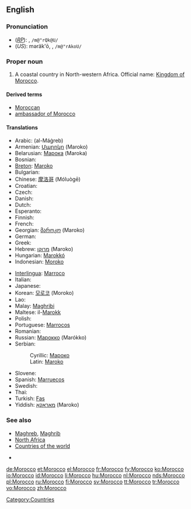 {{see|morocco}}
{{wikipedia}}
==English==

===Pronunciation===
* (''[[RP]]''): {{IPAchar|/məˈrɒkəʊ/}}, <tt>/m@"rQk@U/</tt>
* (''US''): məräk'ō, {{IPAchar|/məˈrɑkoʊ/}}, <tt>/m@"rAkoU/</tt>
*: {{IPAchar|[[Rhymes:English:-ɒkəʊ|Rhymes: -ɒkəʊ]]}}

===Proper noun===
{{en-proper noun}}

# A coastal country in North-western Africa. Official name: [[Kingdom of Morocco]].

====Derived terms====
* [[Moroccan]]
* [[ambassador of Morocco]]

====Translations====
{{top}}
* Arabic: {{Arab|[[المغرب]]}} (al-Máġreb)
* Armenian: [[Մարոկո]] (Maroko)
* Belarusian: [[Марока]] (Maroka) {{f}}
* Bosnian: {{t-|bs|Maroko|m}}
* [[Breton]]: [[Maroko]]
* Bulgarian: {{t-|bg|Мароко|tr=Maróko|sc=Cyrl}}
* Chinese: [[摩洛哥]] (Móluògē)
* Croatian: {{t-|hr|Maroko|m}}
* Czech: {{t-|cs|Maroko|m}}
* Danish: {{t-|da|Marokko}}
* Dutch: {{t+|nl|Marokko}}
* Esperanto: {{t-|eo|Maroko|xs=Esperanto}}
* Finnish: {{t+|fi|Marokko}}
* French: {{t+|fr|Maroc|m}}
* Georgian: [[მაროკო]] (Maroko)
* German: {{t+|de|Marokko}}
* Greek: {{t+|el|Μαρόκο|n|tr=Maróko|sc=Grek}}
* Hebrew: [[מרוקו]] (Maroko)
* Hungarian: [[Marokkó]]
* Indonesian: [[Moroko]]
{{mid}}
* [[Interlingua]]: [[Marroco]]
* Italian: {{t-|it|Marocco|m}}
* Japanese: {{t+|ja|モロッコ|tr=Morokko|sc=Jpan}}
* Korean: [[모로코]] (Moroko)
* Lao: {{t|lo|ມາລົກ|tr=maalok|sc=Laoo}}
* Malay: [[Maghribi]]
* Maltese: il-[[Marokk]]
* Polish: {{t+|pl|Maroko}}
* Portuguese: [[Marrocos]]
* Romanian: {{t-|ro|Maroc|n}}
* Russian: [[Марокко]] (Marókko)
* Serbian:
*: Cyrillic: [[Мароко#Serbian|Мароко]] {{m}}
*: Latin: [[Maroko#Serbian|Maroko]] {{m}}
* Slovene: {{t+|sl|Maroko|m}}
* Spanish: [[Marruecos]] {{m}}
* Swedish: {{t+|sv|Marocko}}
* Thai: {{Thai|[[โมร็อกโก]]}} {{IPAchar|(Mōrɔkkō)}}
* Turkish: [[Fas]]
* Yiddish: [[מאַראָקאָ]] (Maroko)
{{bottom}}

===See also===
* [[Maghreb]], [[Maghrib]]
* [[North Africa]]
* [[Appendix:Countries of the world|Countries of the world]]

* 

[[Category:Countries]]

[[de:Morocco]]
[[et:Morocco]]
[[el:Morocco]]
[[fr:Morocco]]
[[fy:Morocco]]
[[ko:Morocco]]
[[io:Morocco]]
[[id:Morocco]]
[[li:Morocco]]
[[hu:Morocco]]
[[nl:Morocco]]
[[nds:Morocco]]
[[pl:Morocco]]
[[ru:Morocco]]
[[fi:Morocco]]
[[sv:Morocco]]
[[tt:Morocco]]
[[tr:Morocco]]
[[vo:Morocco]]
[[zh:Morocco]]